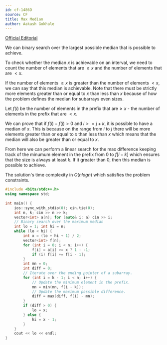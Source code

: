 ```yaml
---
id: cf-1486D
source: CF
title: Max Median
author: Aakash Gokhale
---
```


[Official Editorial](https://codeforces.com/blog/entry/87849)

We can binary search over the largest possible median that is possible to achieve.

To check whether the median $x$ is achievable on an interval, we need to count the number of elements that are $\ge x$ and the number of elements that are $< x$.

If the number of elements $\ge x$ is greater than the number of elements $< x$, we can say that this median is achievable.
Note that there must be strictly more elements greater than or equal to $x$ than less than $x$ because of how the problem defines the median for subarrays even sizes.

Let $f(i)$ be the number of elements in the prefix that are$\ge x$ - the number of elements in the prefix that are $< x$.

We can prove that if $f(i) - f(j) > 0$ and $i >= j + k$, it is possible to have a median of $x$.
This is because on the range from $i$ to $j$ there will be more elements greater than or equal to $x$ than less than $x$ which means that the median will also be greater than or equal to $x$.

From here we can perform a linear search for the max difference keeping track of the minumum element in the prefix from $0$ to $f[i - k]$ which ensures that the size is always at least $k$. If it greater than $0$, then this median is possible to achieve.

The solution's time complexity in $O(nlogn)$ which satisfies the problem constraints.

<LanguageSection>

<CPPSection>

```cpp
#include <bits/stdc++.h>
using namespace std;
 
int main() {
	ios::sync_with_stdio(0); cin.tie(0);
	int n, k; cin >> n >> k;
	vector<int> a(n); for (auto& i: a) cin >> i;
	// Binary search over the maximum median
	int lo = 1; int hi = n;
	while (lo < hi) {
		int x = (lo + hi + 1) / 2;
		vector<int> f(n);
		for (int i = 0; i < n; i++) {
			f[i] = a[i] >= x ? 1 : -1;
			if (i) f[i] += f[i - 1];
		}
		int mn = 0;
		int diff = 0;
		// Iterate over the ending pointer of a subarray.
		for (int i = k - 1; i < n; i++) {
			// Update the minimum element in the prefix.
			mn = min(mn, f[i - k]);
			// Update the maximum possible difference.
			diff = max(diff, f[i] - mn);
		}
		if (diff > 0) {
			lo = x;
		} else {
			hi = x - 1;
		}
	}
	cout << lo << endl;
}
```

</CPPSection>

</LanguageSection>
